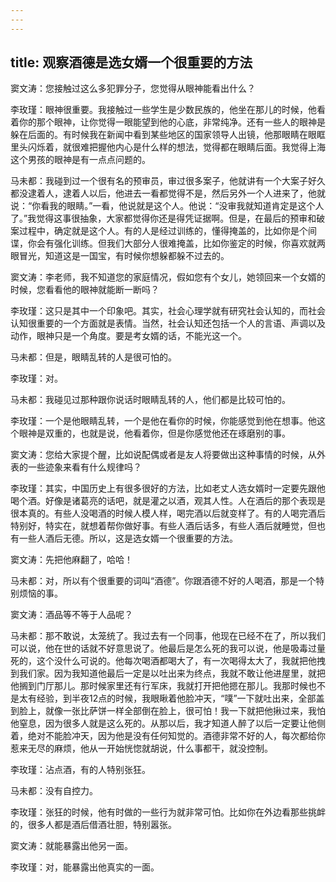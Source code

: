 ```yaml
---
---
---
```

title: 观察酒德是选女婿一个很重要的方法
---




窦文涛：您接触过这么多犯罪分子，您觉得从眼神能看出什么？

李玫瑾：眼神很重要。我接触过一些学生是少数民族的，他坐在那儿的时候，他看着你的那个眼神，让你觉得一眼能望到他的心底，非常纯净。还有一些人的眼神是躲在后面的。有时候我在新闻中看到某些地区的国家领导人出镜，他那眼睛在眼眶里头闪烁着，就很难把握他内心是什么样的想法，觉得都在眼睛后面。我觉得上海这个男孩的眼神是有一点点问题的。

马未都：我碰到过一个很有名的预审员，审过很多案子，他就讲有一个大案子好久都没逮着人，逮着人以后，他进去一看都觉得不是，然后另外一个人进来了，他就说：“你看我的眼睛。”一看，他说就是这个人。他说：“没审我就知道肯定是这个人了。”我觉得这事很抽象，大家都觉得你还是得凭证据啊。但是，在最后的预审和破案过程中，确定就是这个人。有的人是经过训练的，懂得掩盖的，比如你是个间谍，你会有强化训练。但我们大部分人很难掩盖，比如你鉴定的时候，你喜欢就两眼冒光，知道这是一国宝，有时候你想躲都躲不过去的。

窦文涛：李老师，我不知道您的家庭情况，假如您有个女儿，她领回来一个女婿的时候，您看看他的眼神就能断一断吗？

李玫瑾：这只是其中一个印象吧。其实，社会心理学就有研究社会认知的，而社会认知很重要的一个方面就是表情。当然，社会认知还包括一个人的言语、声调以及动作，眼神只是一个角度。要是考女婿的话，不能光这一个。

马未都：但是，眼睛乱转的人是很可怕的。

李玫瑾：对。

马未都：我碰见过那种跟你说话时眼睛乱转的人，他们都是比较可怕的。

李玫瑾：一个是他眼睛乱转，一个是他在看你的时候，你能感觉到他在想事。他这个眼神是双重的，也就是说，他看着你，但是你感觉他还在琢磨别的事。

窦文涛：您给大家提个醒，比如说配偶或者是友人将要做出这种事情的时候，从外表的一些迹象来看有什么规律吗？

李玫瑾：其实，中国历史上有很多很好的方法，比如老丈人选女婿时一定要先跟他喝个酒。好像是诸葛亮的话吧，就是灌之以酒，观其人性。人在酒后的那个表现是很本真的。有些人没喝酒的时候人模人样，喝完酒以后就变样了。有的人喝完酒后特别好，特实在，就想着帮你做好事。有些人酒后话多，有些人酒后就睡觉，但也有一些人酒后无德。所以，这是选女婿一个很重要的方法。

窦文涛：先把他麻翻了，哈哈！

马未都：对，所以有个很重要的词叫“酒德”。你跟酒德不好的人喝酒，那是一个特别烦恼的事。

窦文涛：酒品等不等于人品呢？

马未都：那不敢说，太笼统了。我过去有一个同事，他现在已经不在了，所以我们可以说，他在世的话就不好意思说了。他最后是怎么死的我可以说，他是吸毒过量死的，这个没什么可说的。他每次喝酒都喝大了，有一次喝得太大了，我就把他拽到我们家。因为我知道他最后一定是以吐出来为终点，我就不敢让他进屋里，就把他搁到门厅那儿。那时候家里还有行军床，我就打开把他摁在那儿。我那时候也不是太有经验，到半夜12点的时候，我眼瞅着他脸冲天，“噗”一下就吐出来，全部盖到脸上，就像一张比萨饼一样全部倒在脸上，很可怕！我一下就把他揪过来，我怕他窒息，因为很多人就是这么死的。从那以后，我才知道人醉了以后一定要让他侧着，绝对不能脸冲天，因为他是没有任何知觉的。酒德非常不好的人，每次都给你惹来无尽的麻烦，他从一开始恍惚就胡说，什么事都干，就没控制。

李玫瑾：沾点酒，有的人特别张狂。

马未都：没有自控力。

李玫瑾：张狂的时候，他有时做的一些行为就非常可怕。比如你在外边看那些挑衅的，很多人都是酒后借酒壮胆，特别嚣张。

窦文涛：就能暴露出他另一面。

李玫瑾：对，能暴露出他真实的一面。